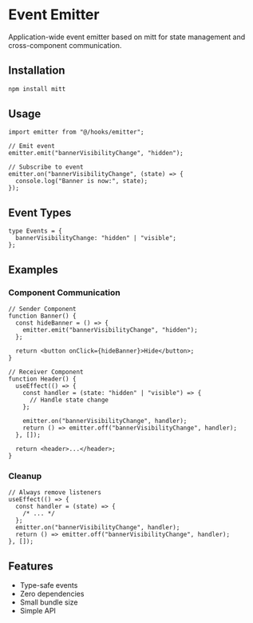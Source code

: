 # Event Emitter

Application-wide event emitter based on mitt for state management and cross-component communication.

## Installation

```bash
npm install mitt
```

## Usage

```tsx
import emitter from "@/hooks/emitter";

// Emit event
emitter.emit("bannerVisibilityChange", "hidden");

// Subscribe to event
emitter.on("bannerVisibilityChange", (state) => {
  console.log("Banner is now:", state);
});
```

## Event Types

```tsx
type Events = {
  bannerVisibilityChange: "hidden" | "visible";
};
```

## Examples

### Component Communication

```tsx
// Sender Component
function Banner() {
  const hideBanner = () => {
    emitter.emit("bannerVisibilityChange", "hidden");
  };

  return <button onClick={hideBanner}>Hide</button>;
}

// Receiver Component
function Header() {
  useEffect(() => {
    const handler = (state: "hidden" | "visible") => {
      // Handle state change
    };

    emitter.on("bannerVisibilityChange", handler);
    return () => emitter.off("bannerVisibilityChange", handler);
  }, []);

  return <header>...</header>;
}
```

### Cleanup

```tsx
// Always remove listeners
useEffect(() => {
  const handler = (state) => {
    /* ... */
  };
  emitter.on("bannerVisibilityChange", handler);
  return () => emitter.off("bannerVisibilityChange", handler);
}, []);
```

## Features

- Type-safe events
- Zero dependencies
- Small bundle size
- Simple API
